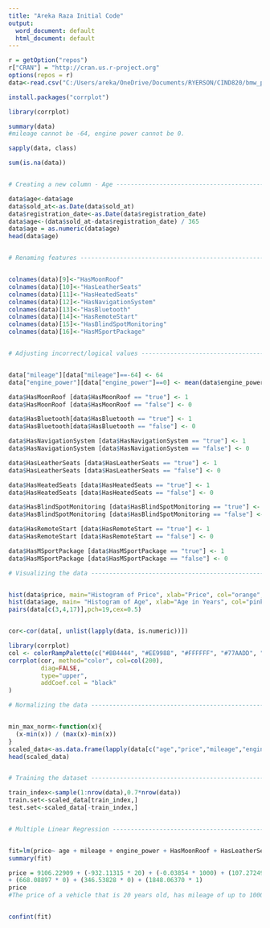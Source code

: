 ```yaml
---
title: "Areka Raza Initial Code"
output:
  word_document: default
  html_document: default
---
```


```r
r = getOption("repos")
r["CRAN"] = "http://cran.us.r-project.org"
options(repos = r)
data<-read.csv("C:/Users/areka/OneDrive/Documents/RYERSON/CIND820/bmw_pricing_challenge.csv", stringsAsFactors = FALSE, sep=",", header = TRUE)

install.packages("corrplot")

library(corrplot)

summary(data)
#mileage cannot be -64, engine power cannot be 0.

sapply(data, class)

sum(is.na(data))


# Creating a new column - Age ---------------------------------------------

data$age<-data$age
data$sold_at<-as.Date(data$sold_at)
data$registration_date<-as.Date(data$registration_date)
data$age<-(data$sold_at-data$registration_date) / 365
data$age = as.numeric(data$age)
head(data$age)


# Renaming features -------------------------------------------------------


colnames(data)[9]<-"HasMoonRoof"
colnames(data)[10]<-"HasLeatherSeats"
colnames(data)[11]<-"HasHeatedSeats"
colnames(data)[12]<-"HasNavigationSystem"
colnames(data)[13]<-"HasBluetooth"
colnames(data)[14]<-"HasRemoteStart"
colnames(data)[15]<-"HasBlindSpotMonitoring"
colnames(data)[16]<-"HasMSportPackage"


# Adjusting incorrect/logical values ----------------------------------------------


data["mileage"][data["mileage"]==-64] <- 64
data["engine_power"][data["engine_power"]==0] <- mean(data$engine_power)

data$HasMoonRoof [data$HasMoonRoof == "true"] <- 1
data$HasMoonRoof [data$HasMoonRoof == "false"] <- 0

data$HasBluetooth[data$HasBluetooth == "true"] <- 1
data$HasBluetooth[data$HasBluetooth == "false"] <- 0

data$HasNavigationSystem [data$HasNavigationSystem == "true"] <- 1
data$HasNavigationSystem [data$HasNavigationSystem == "false"] <- 0

data$HasLeatherSeats [data$HasLeatherSeats == "true"] <- 1
data$HasLeatherSeats [data$HasLeatherSeats == "false"] <- 0

data$HasHeatedSeats [data$HasHeatedSeats == "true"] <- 1
data$HasHeatedSeats [data$HasHeatedSeats == "false"] <- 0

data$HasBlindSpotMonitoring [data$HasBlindSpotMonitoring == "true"] <- 1
data$HasBlindSpotMonitoring [data$HasBlindSpotMonitoring == "false"] <- 0

data$HasRemoteStart [data$HasRemoteStart == "true"] <- 1
data$HasRemoteStart [data$HasRemoteStart == "false"] <- 0

data$HasMSportPackage [data$HasMSportPackage == "true"] <- 1
data$HasMSportPackage [data$HasMSportPackage == "false"] <- 0

# Visualizing the data ----------------------------------------------------


hist(data$price, main="Histogram of Price", xlab="Price", col="orange", xlim=(c(0,50000)))
hist(data$age, main= "Histogram of Age", xlab="Age in Years", col="pink", xlim=c(0,12))
pairs(data[c(3,4,17)],pch=19,cex=0.5)


cor<-cor(data[, unlist(lapply(data, is.numeric))])

library(corrplot)
col <- colorRampPalette(c("#BB4444", "#EE9988", "#FFFFFF", "#77AADD", "#4477AA"))
corrplot(cor, method="color", col=col(200),  
         diag=FALSE,
         type="upper",
         addCoef.col = "black"
)

# Normalizing the data ----------------------------------------------------


min_max_norm<-function(x){
  (x-min(x)) / (max(x)-min(x))
}
scaled_data<-as.data.frame(lapply(data[c("age","price","mileage","engine_power" ,"HasMoonRoof", "HasLeatherSeats", "HasHeatedSeats", "HasNavigationSystem", "HasBluetooth", "HasRemoteStart", "HasBlindSpotMonitoring", "HasMSportPackage")], min_max_norm))
head(scaled_data)


# Training the dataset ----------------------------------------------------

train_index<-sample(1:nrow(data),0.7*nrow(data))
train.set<-scaled_data[train_index,]
test.set<-scaled_data[-train_index,]


# Multiple Linear Regression ----------------------------------------------


fit=lm(price~ age + mileage + engine_power + HasMoonRoof + HasLeatherSeats + HasHeatedSeats + HasNavigationSystem + HasBluetooth + HasRemoteStart + HasBlindSpotMonitoring +HasMSportPackage , data=data)
summary(fit)

price = 9106.22909 + (-932.11315 * 20) + (-0.03854 * 1000) + (107.27249 * 145) + (1609.00099 * 1) + (491.47920 * 0) + (1030.41476 * 1) + ( 2828.75985 * 1) + (-320.68982 * 0)
+ (668.08897 * 0) + (346.53828 * 0) + (1848.06370 * 1)
price
#The price of a vehicle that is 20 years old, has mileage of up to 1000km and engine power of 145 with the following features: Moon roof, heated seats, navigation system and MSport Package is $11448.11


confint(fit)








```

